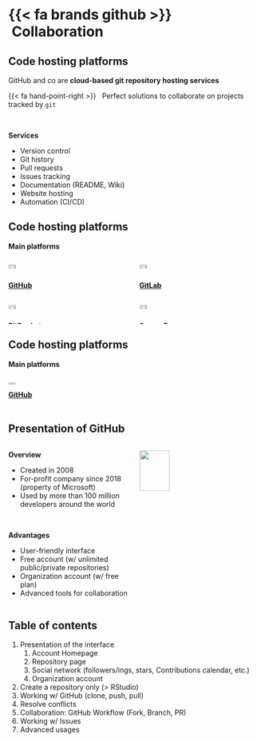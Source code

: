 # {{< fa brands github >}} &nbsp;Collaboration

## Code hosting platforms

GitHub and co are **cloud-based git repository hosting services**

{{< fa hand-point-right >}} &nbsp;
Perfect solutions to collaborate on projects tracked by `git`

<br>

**Services**

- Version control
- Git history
- Pull requests
- Issues tracking
- Documentation (README, Wiki)
- Website hosting
- Automation (CI/CD)


## Code hosting platforms

**Main platforms**

::::{ .columns }
:::{ .column width="50%" .center}
![](img/github-logo.png){width="25%"}
<br>
[**GitHub**](https://github.com/)

<br>
![](img/bitbucket-logo.png){width="25%"}
<br>
[**BitBucket**](https://bitbucket.org/)
:::
:::{ .column width="50%" .center}
![](img/gitlab-logo.png){width="25%"}
<br>
[**GitLab**](https://gitlab.com/)

<br>
![](img/sourceforge-logo.png){width="25%"}
<br>
[**SourceForge**](https://sourceforge.net/)
:::
::::

## Code hosting platforms

**Main platforms**

::::{ .columns }
:::{ .column width="50%" .center}
![](img/github-logo.png){width="25%"}
<br>
[**GitHub**](https://github.com/)
:::
:::{ .column width="50%" .center}
:::
::::


## Presentation of GitHub

::::{ .columns }
:::{ .column width="50%"}
**Overview**

- Created in 2008
- For-profit company since 2018 (property of Microsoft)
- Used by more than 100 million developers around the world

<br>

**Advantages**

- User-friendly interface
- Free account (w/ unlimited public/private repositories)
- Organization account (w/ free plan)
- Advanced tools for collaboration
:::
:::{ .column width="50%" .center}
![](img/github-logo.png){width="50%"}
:::
::::

## Table of contents


1. Presentation of the interface
   1. Account Homepage
   2. Repository page
   3. Social network (followers/ings, stars, Contributions calendar, etc.)
   4. Organization account
1. Create a repository only (> RStudio)
1. Working w/ GitHub (clone, push, pull)
1. Resolve conflicts
1. Collaboration: GitHub Workflow (Fork, Branch, PR)
1. Working w/ Issues
1. Advanced usages